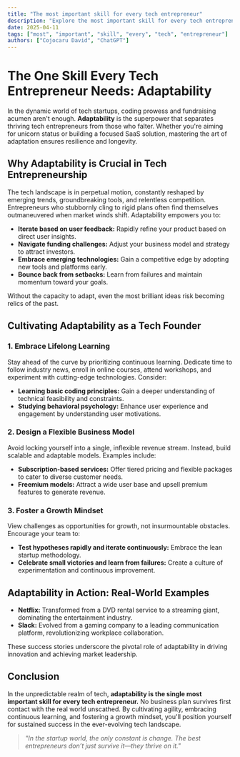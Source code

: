 ```yaml
---
title: "The most important skill for every tech entrepreneur"
description: "Explore the most important skill for every tech entrepreneur in this detailed guide, offering insights, strategies, and practical tips to enhance your understanding and application of the topic."
date: 2025-04-11
tags: ["most", "important", "skill", "every", "tech", "entrepreneur"]
authors: ["Cojocaru David", "ChatGPT"]
---
```


# The One Skill Every Tech Entrepreneur Needs: Adaptability

In the dynamic world of tech startups, coding prowess and fundraising acumen aren't enough. **Adaptability** is the superpower that separates thriving tech entrepreneurs from those who falter. Whether you're aiming for unicorn status or building a focused SaaS solution, mastering the art of adaptation ensures resilience and longevity.

## Why Adaptability is Crucial in Tech Entrepreneurship

The tech landscape is in perpetual motion, constantly reshaped by emerging trends, groundbreaking tools, and relentless competition. Entrepreneurs who stubbornly cling to rigid plans often find themselves outmaneuvered when market winds shift. Adaptability empowers you to:

- **Iterate based on user feedback:** Rapidly refine your product based on direct user insights.
- **Navigate funding challenges:** Adjust your business model and strategy to attract investors.
- **Embrace emerging technologies:** Gain a competitive edge by adopting new tools and platforms early.
- **Bounce back from setbacks:** Learn from failures and maintain momentum toward your goals.

Without the capacity to adapt, even the most brilliant ideas risk becoming relics of the past.

## Cultivating Adaptability as a Tech Founder

### 1. Embrace Lifelong Learning

Stay ahead of the curve by prioritizing continuous learning. Dedicate time to follow industry news, enroll in online courses, attend workshops, and experiment with cutting-edge technologies. Consider:

- **Learning basic coding principles:** Gain a deeper understanding of technical feasibility and constraints.
- **Studying behavioral psychology:** Enhance user experience and engagement by understanding user motivations.

### 2. Design a Flexible Business Model

Avoid locking yourself into a single, inflexible revenue stream. Instead, build scalable and adaptable models. Examples include:

- **Subscription-based services:** Offer tiered pricing and flexible packages to cater to diverse customer needs.
- **Freemium models:** Attract a wide user base and upsell premium features to generate revenue.

### 3. Foster a Growth Mindset

View challenges as opportunities for growth, not insurmountable obstacles. Encourage your team to:

- **Test hypotheses rapidly and iterate continuously:** Embrace the lean startup methodology.
- **Celebrate small victories and learn from failures:** Create a culture of experimentation and continuous improvement.

## Adaptability in Action: Real-World Examples

- **Netflix:** Transformed from a DVD rental service to a streaming giant, dominating the entertainment industry.
- **Slack:** Evolved from a gaming company to a leading communication platform, revolutionizing workplace collaboration.

These success stories underscore the pivotal role of adaptability in driving innovation and achieving market leadership.

## Conclusion

In the unpredictable realm of tech, **adaptability is the single most important skill for every tech entrepreneur.** No business plan survives first contact with the real world unscathed. By cultivating agility, embracing continuous learning, and fostering a growth mindset, you'll position yourself for sustained success in the ever-evolving tech landscape.

> _"In the startup world, the only constant is change. The best entrepreneurs don’t just survive it—they thrive on it."_
